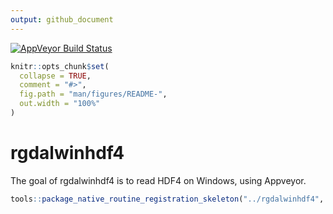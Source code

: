 ```yaml
---
output: github_document
---
```


<!-- README.md is generated from README.Rmd. Please edit that file -->


  [![AppVeyor Build Status](https://ci.appveyor.com/dis-organization/rgdalwinhdf4)](https://ci.appveyor.com/api/projects/status/github//dis-organization/rgdalwinhdf4/?branch=master&svg=true)
  
```r
knitr::opts_chunk$set(
  collapse = TRUE,
  comment = "#>",
  fig.path = "man/figures/README-",
  out.width = "100%"
)
```
# rgdalwinhdf4

The goal of rgdalwinhdf4 is to read HDF4 on Windows, using Appveyor. 


```R
tools::package_native_routine_registration_skeleton("../rgdalwinhdf4", "src/init.c",character_only = FALSE)
```
